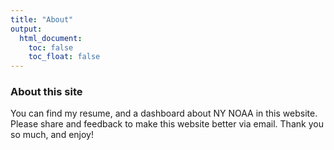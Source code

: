 ```yaml
---
title: "About"
output: 
  html_document:
    toc: false
    toc_float: false
---
```


### About this site

You can find my resume, and a dashboard about NY NOAA in this website. Please share and feedback to make this website better via email. Thank you so much, and enjoy!
